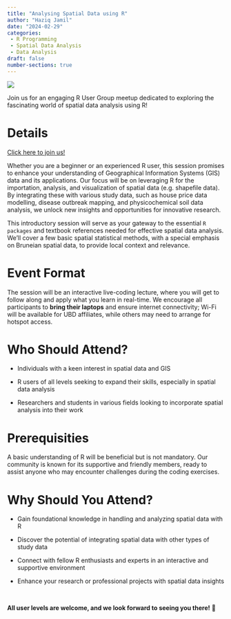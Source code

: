 ```yaml
---
title: "Analysing Spatial Data using R"
author: "Haziq Jamil"
date: "2024-02-29"
categories: 
 - R Programming
 - Spatial Data Analysis
 - Data Analysis
draft: false
number-sections: true
---
```


[![](/bruneiR-event-details.jpg){fig-align="center"}](javascript:void(window.open('https://www.meetup.com/bruneir/events/299246264/?_xtd=gatlbWFpbF9jbGlja9oAJDQ5ZGEyNWVjLTJiZGItNDk5My1iMjMwLTY0ZTAxMTIwODI1Yg%253D%253D',%20'_blank')))

Join us for an engaging R User Group meetup dedicated to exploring the fascinating world of spatial data analysis using R!

# Details

<a href="#" onclick="window.open('https://www.meetup.com/bruneir/events/299246264/?_xtd=gatlbWFpbF9jbGlja9oAJDQ5ZGEyNWVjLTJiZGItNDk5My1iMjMwLTY0ZTAxMTIwODI1Yg%253D%253D', '_blank'); return false;">Click here to join us!</a>

Whether you are a beginner or an experienced R user, this session promises to enhance your understanding of Geographical Information Systems (GIS) data and its applications. Our focus will be on leveraging R for the importation, analysis, and visualization of spatial data (e.g. shapefile data). By integrating these with various study data, such as house price data modelling, disease outbreak mapping, and physicochemical soil data analysis, we unlock new insights and opportunities for innovative research.

This introductory session will serve as your gateway to the essential `R packages` and textbook references needed for effective spatial data analysis. We'll cover a few basic spatial statistical methods, with a special emphasis on Bruneian spatial data, to provide local context and relevance.

# Event Format

The session will be an interactive live-coding lecture, where you will get to follow along and apply what you learn in real-time. We encourage all participants to **bring their laptops** and ensure internet connectivity; Wi-Fi will be available for UBD affiliates, while others may need to arrange for hotspot access.

# Who Should Attend?

-   Individuals with a keen interest in spatial data and GIS

-   R users of all levels seeking to expand their skills, especially in spatial data analysis

-   Researchers and students in various fields looking to incorporate spatial analysis into their work

# Prerequisities

A basic understanding of R will be beneficial but is not mandatory. Our community is known for its supportive and friendly members, ready to assist anyone who may encounter challenges during the coding exercises.

# Why Should You Attend?

-   Gain foundational knowledge in handling and analyzing spatial data with R

-   Discover the potential of integrating spatial data with other types of study data

-   Connect with fellow R enthusiasts and experts in an interactive and supportive environment

-   Enhance your research or professional projects with spatial data insights

<br>

**All user levels are welcome, and we look forward to seeing you there!** 🎉
